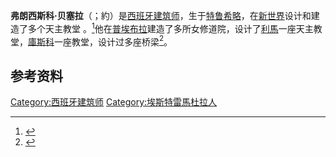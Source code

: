 {{expand|time=2015-02-15T17:24:34+00:00}}
'''弗朗西斯科·贝塞拉'''（{{lang-es|'''Francisco Becerra'''}}；約{{bd|1545年||1605年}}）是[[西班牙|西班牙]][[建筑师|建筑师]]，生于[[特鲁希略_(卡塞雷斯省)|特鲁希略]]，在[[新世界|新世界]]设计和建造了多个天主教堂 。<ref name="encyclopediacom">{{Cite web
|url=http://www.encyclopedia.com/doc/1O1-BecerraFrancisco.html
|title=Becerra, Francisco
|accessdate=2008-12-10
|archive-date=2016-03-04
|archive-url=https://web.archive.org/web/20160304103627/http://www.encyclopedia.com/doc/1O1-BecerraFrancisco.html
|dead-url=no
}}</ref>他在[[普埃布拉|普埃布拉]]建造了多所女修道院，设计了[[利馬|利馬]]一座天主教堂，[[庫斯科|庫斯科]]一座教堂，设计过多座桥梁<ref>{{Cite Appletons'|wstitle=Becerra, Francisco|year=1900}}</ref>。

==参考资料==
{{Reflist}}

[[Category:西班牙建筑师|Category:西班牙建筑师]]
[[Category:埃斯特雷馬杜拉人|Category:埃斯特雷馬杜拉人]]